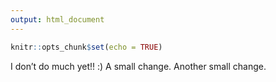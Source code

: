 ```yaml
---
output: html_document
---
```


```r
knitr::opts_chunk$set(echo = TRUE)
```

I don't do much yet!! :) A small change. Another small change.